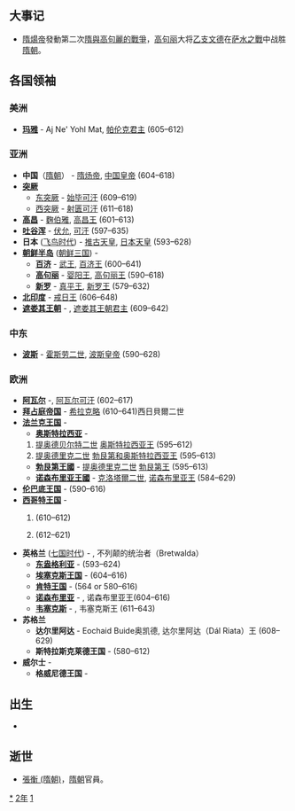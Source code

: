 {{yearTOC|612|高昌'''[[延和_(麴伯雅)|延和]]十一年'''；隋'''[[大业|大业]]八年'''；新罗'''[[建福_(新羅真平王)|建福]]二十九年'''}}

== 大事记 ==
* [[隋煬帝|隋煬帝]]發動第二次[[隋與高句麗的戰爭|隋與高句麗的戰爭]]，[[高句丽|高句丽]]大将[[乙支文德|乙支文德]]在[[萨水之戰|萨水之戰]]中战胜[[隋朝|隋朝]]。

== 各国领袖 ==
=== 美洲 ===
*'''[[玛雅文明|玛雅]]''' - Aj Ne' Yohl Mat, [[帕伦克|帕伦克君主]] (605–612)
===亚洲===
*'''中国'''（[[隋朝|隋朝]]） - [[隋炀帝|隋炀帝]], [[隋朝君主列表|中国皇帝]] (604–618)
*'''[[突厥|突厥]]'''
**[[东突厥|东突厥]] - [[始毕可汗|始毕可汗]] (609–619)
**[[西突厥|西突厥]] - [[射匮可汗|射匮可汗]] (611–618)
*'''[[高昌|高昌]]''' - [[麴伯雅|麴伯雅]], [[麴氏高昌|高昌王]] (601–613)
*'''[[吐谷浑|吐谷浑]]''' - [[伏允|伏允]], [[吐谷浑首领列表|可汗]] (597–635)
*'''日本''' ([[飞鸟时代|飞鸟时代]]) - [[推古天皇|推古天皇]], [[日本天皇|日本天皇]] (593–628)
*'''[[朝鲜半岛|朝鲜半岛]]''' ([[朝鲜三国|朝鲜三国]]) -
**'''[[百济|百济]]''' - [[百济武王|武王]], [[百济君主列表|百济王]] (600–641)
**'''[[高句丽|高句丽]]''' - [[婴阳王|婴阳王]], [[高句丽君主列表|高句丽王]] (590–618)
**'''[[新罗|新罗]]''' - [[真平王|真平王]], [[新罗君主列表|新罗王]] (579–632)
*'''[[北印度|北印度]]''' - [[戒日王|戒日王]] (606–648)
*'''[[遮娄其王朝|遮娄其王朝]]''' - {{link-en|補羅稽舍二世|Pulakesi II}}, [[遮娄其王朝|遮娄其王朝君主]] (609–642)

===中东===
*'''[[波斯|波斯]]''' - [[霍斯劳二世|霍斯劳二世]], [[萨珊王朝|波斯皇帝]] (590–628)

===欧洲===
*'''[[阿瓦尔人|阿瓦尔]]''' -{{link-en|巴颜二世|Bayan II}}, [[可汗|阿瓦尔可汗]] (602–617)
*'''[[拜占庭帝国|拜占庭帝国]]''' - [[希拉克略|希拉克略]] (610–641)西日貝爾二世
*'''[[法兰克王国|法兰克王国]]''' - 
**'''[[奥斯特拉西亚|奥斯特拉西亚]]''' - 
*#[[提乌德贝尔特二世|提奥德贝尔特二世]] [[墨洛温王朝|奥斯特拉西亚王]] (595–612)
*#[[提乌德里克二世|提奥德里克二世]] [[墨洛温王朝|勃艮第和奥斯特拉西亚王]] (595–613)
**'''[[勃艮第|勃艮第王國]]''' - [[提乌德里克二世|提奥德里克二世]] [[墨洛温王朝|勃艮第王]] (595–613)
**'''[[紐斯特利亞|诺森布里亚王國]]''' - [[克洛泰尔二世|克洛塔爾二世]], [[墨洛温王朝|诺森布里亚王]] (584–629)
*'''[[伦巴底人|伦巴底王国]]''' - {{link-en|阿吉卢尔夫|Agilulf}} (590–616)
*'''[[西哥特王国|西哥特王国]]''' - 
*#{{link-en|君德马尔|Gundemar}} (610–612)
*#{{link-en|希瑟布特|Sisebur}} (612–621)
*'''英格兰''' ([[七国时代|七国时代]]) - {{link-en|埃塞尔伯特 (肯特)|Aethelbert of Kent|肯特}}, 不列颠的统治者（Bretwalda）
**'''[[东盎格利亚|东盎格利亚]]''' - {{link-en|雷德沃尔德|Raedwald of East Anglia}} (593–624)
**'''[[埃塞克斯王国|埃塞克斯王国]]''' - {{link-en|萨伯赫特|Sæberht of Essex}} (604–616)
**'''[[肯特王国|肯特王国]]''' - {{link-en|埃塞尔伯特 (肯特)|Aethelbert of Kent|埃塞尔伯特}} (564 or 580–616)
**'''[[诺森布里亚|诺森布里亚]]''' - {{link-en|埃特尔弗里特|Aethelfrith of Northumbria}}, 诺森布里亚王(604–616)
**'''[[韦塞克斯|韦塞克斯]]''' - {{link-en|西内吉尔斯|Cynegils of Wessex}}, 韦塞克斯王 (611–643)
*'''苏格兰'''
**'''达尔里阿达''' - Eochaid Buide奥凯德, 达尔里阿达（Dál Riata）王 (608–629)
**'''斯特拉斯克莱德王国''' - {{link-en|拉德奇·哈尔|Rhydderch Hael}} (580–612)
*'''威尔士''' -
**'''格威尼德王国''' - 

== 出生 ==
*

== 逝世 ==
{{Wikisource year mention}}
* [[張衡_(隋朝)|張衡 (隋朝)]]，[[隋朝|隋朝]]官員。

[[Category:612年|*]]
[[Category:610年代|2年]]
[[Category:7世纪各年|1]]